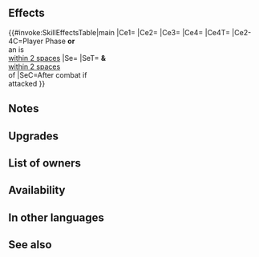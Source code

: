 {{Weapon Infobox
|tagid=SID_氷の暗器＋
|intID=4324
|image=wep_dg091
|exclusive=0
|weaponType=Dagger
|cost=300
|might=12
|range=2
|effect=Calculates damage using the lower of foe's Def or Res.<br><br>If unit initiates combat or is within 2 spaces of an ally, grants Atk/Spd/Def/Res+5 to unit, unit makes a guaranteed follow-up attack, and reduces the percentage of foe's non-Special "reduce damage by X%" skills by 50% during combat (excluding area-of-effect Specials).<br><br>Effect:【Dagger ７】<br><br>【Dagger ７】<br>After combat, if unit attacked, inflicts Def/Res-７ on target and foes within 2 spaces of target through their next actions.
|required=Ice Dagger
|refinePaths=default
|refineSP=350
|refineMedals=500
|refineStones=50
|properties=
}}
==Effects==
{{#invoke:SkillEffectsTable|main
|Ce1={{Eft|Lower Def Res}}
|Ce2={{Eft|Temporary buffs|Atk/Spd/Def/Res|5}}
|Ce3={{Eft|Guaranteed Follow-Ups}}
|Ce4={{Eft|Reduce Damage Reduction|50%}}
|Ce4T={{Tgt|Foe}}
|Ce2-4C=Player Phase '''or'''<br>an {{Tgt|Ally}} is<br>[[within 2 spaces]]
|Se={{Eft|Penalties|Def/Res|7}}
|SeT={{Tgt|Target Foe}} '''&''' {{Tgt|Foes}}<br>[[within 2 spaces]]<br>of {{Tgt|Target Foe}}
|SeC=After combat if<br>{{Tgt|Unit}} attacked
}}

==Notes==
{{LowerDefRes}}
{{IfUnitInitiates}}
{{Temporary buffs}}
{{Guaranteed follow-up interaction}}
{{Reduce Damage Reduction}}
{{IfUnitAttacked}}
{{Penalties}}
==Upgrades==
{{Weapon Upgrade List}}
==List of owners==
{{Skill Hero List}}
==Availability==
{{PassiveFocusList}}
{{PassiveDistributionList}}
{{PassiveCombatManualList}}
==In other languages==
{{OtherLanguages
|japanese=
|german=
|spanishEU=
|spanishLA=
|french=
|italian=
|chineseTW=
|portuguese=
}}
==See also==
{{See also skills|cond=Description LIKE '%makes a guaranteed follow-up%non-Special "reduce damage by X%" skills by 50%' AND Exclusive='1'}}
{{Weapons Navbox}}